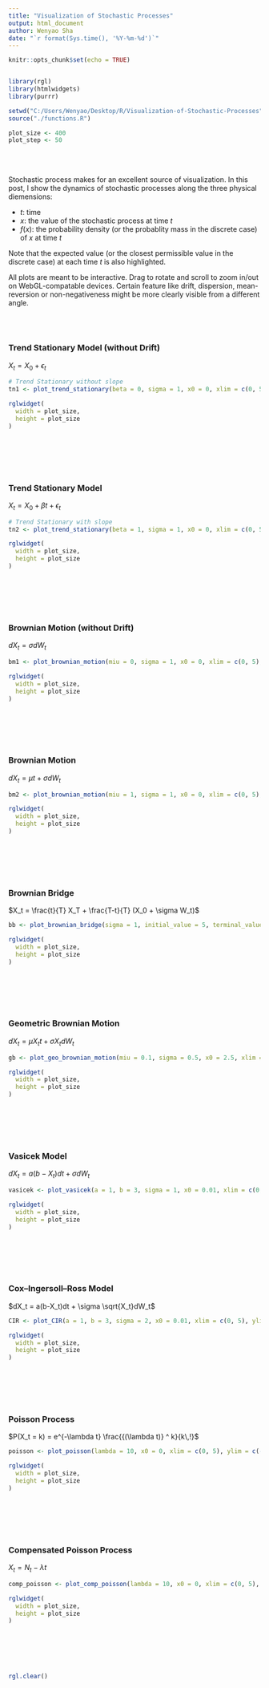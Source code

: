 ```yaml
---
title: "Visualization of Stochastic Processes"
output: html_document
author: Wenyao Sha
date: "`r format(Sys.time(), '%Y-%m-%d')`"
---
```


```r
knitr::opts_chunk$set(echo = TRUE)


library(rgl)
library(htmlwidgets)
library(purrr)

setwd("C:/Users/Wenyao/Desktop/R/Visualization-of-Stochastic-Processes")
source("./functions.R")

plot_size <- 400
plot_step <- 50

```

<br><br>

Stochastic process makes for an excellent source of visualization. In this post, I show the dynamics of stochastic processes along the three physical diemensions:

* $t$: time
* $x$: the value of the stochastic process at time $t$
* $f(x)$: the probability density (or the probablity mass in the discrete case) of $x$ at time $t$

Note that the expected value (or the closest permissible value in the discrete case) at each time $t$ is also highlighted.

All plots are meant to be interactive. Drag to rotate and scroll to zoom in/out on WebGL-compatable devices. Certain feature like drift, dispersion, mean-reversion or non-negativeness might be more clearly visible from a different angle.

<br><br>

### Trend Stationary Model (without Drift)
$X_t = X_0 + \epsilon_t$
```r
# Trend Stationary without slope
tn1 <- plot_trend_stationary(beta = 0, sigma = 1, x0 = 0, xlim = c(0, 5), ylim = c(-5, 5), step = plot_step)

rglwidget(
  width = plot_size,
  height = plot_size
) 
```

<br><br><br><br>

### Trend Stationary Model
$X_t = X_0 + \beta t + \epsilon_t$
```r
# Trend Stationary with slope
tn2 <- plot_trend_stationary(beta = 1, sigma = 1, x0 = 0, xlim = c(0, 5), ylim = c(-5, 5), step = plot_step)

rglwidget(
  width = plot_size,
  height = plot_size
) 
```

<br><br><br><br>
  
### Brownian Motion (without Drift)
$dX_t = \sigma dW_t$
```r
bm1 <- plot_brownian_motion(miu = 0, sigma = 1, x0 = 0, xlim = c(0, 5), ylim = c(-5, 5), step = 50)

rglwidget(
  width = plot_size,
  height = plot_size
) 
```

<br><br><br><br>

### Brownian Motion
$dX_t = \mu t + \sigma dW_t$
```r
bm2 <- plot_brownian_motion(miu = 1, sigma = 1, x0 = 0, xlim = c(0, 5), ylim = c(-5, 5), step = plot_step)

rglwidget(
  width = plot_size,
  height = plot_size
) 
```

<br><br><br><br>

### Brownian Bridge
$X_t = \frac{t}{T} X_T + \frac{T-t}{T} (X_0 + \sigma W_t)$
```r
bb <- plot_brownian_bridge(sigma = 1, initial_value = 5, terminal_value = 0, term = 5, xlim = c(0, 5), ylim = c(0, 5), step = plot_step)

rglwidget(
  width = plot_size,
  height = plot_size
) 
```

<br><br><br><br>

### Geometric Brownian Motion
$dX_t = \mu X_t t + \sigma X_t dW_t$
```r
gb <- plot_geo_brownian_motion(miu = 0.1, sigma = 0.5, x0 = 2.5, xlim = c(0, 5), ylim = c(-1, 5), step = plot_step)

rglwidget(
  width = plot_size,
  height = plot_size
) 
```

<br><br><br><br>

### Vasicek Model
$dX_t = a(b-X_t)dt + \sigma dW_t$
```r
vasicek <- plot_vasicek(a = 1, b = 3, sigma = 1, x0 = 0.01, xlim = c(0, 5), ylim = c(-1, 4), step = plot_step)

rglwidget(
  width = plot_size,
  height = plot_size
) 
```

<br><br><br><br>

### Cox–Ingersoll–Ross Model
$dX_t = a(b-X_t)dt + \sigma \sqrt{X_t}dW_t$
```r
CIR <- plot_CIR(a = 1, b = 3, sigma = 2, x0 = 0.01, xlim = c(0, 5), ylim = c(-1, 4), step = plot_step)

rglwidget(
  width = plot_size,
  height = plot_size
) 
```

<br><br><br><br>

### Poisson Process
$P(X_t = k) = e^{-\lambda t} \frac{{(\lambda t)} ^ k}{k\,!}$
```r
poisson <- plot_poisson(lambda = 10, x0 = 0, xlim = c(0, 5), ylim = c(-5, 50), step = plot_step)

rglwidget(
  width = plot_size,
  height = plot_size
)
```

<br><br><br><br>

### Compensated Poisson Process
$X_t = N_t - \lambda t$
```r
comp_poisson <- plot_comp_poisson(lambda = 10, x0 = 0, xlim = c(0, 5), ylim = c(-25, 25), step = plot_step)

rglwidget(
  width = plot_size,
  height = plot_size
)
```

<br><br><br><br>

```r
rgl.clear()
```
